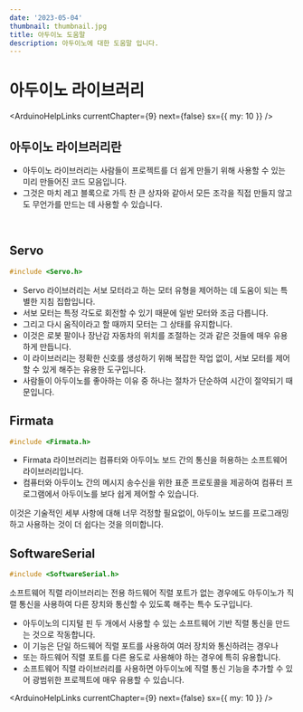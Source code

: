 ```yaml
---
date: '2023-05-04'
thumbnail: thumbnail.jpg
title: 아두이노 도움말
description: 아두이노에 대한 도움말 입니다.
---
```


# 아두이노 라이브러리

<ArduinoHelpLinks currentChapter={9} next={false} sx={{ my: 10 }} />

## 아두이노 라이브러리란

-   아두이노 라이브러리는 사람들이 프로젝트를 더 쉽게 만들기 위해 사용할 수 있는 미리 만들어진 코드 모음입니다.
-   그것은 마치 레고 블록으로 가득 찬 큰 상자와 같아서 모든 조각을 직접 만들지 않고도 무언가를 만드는 데 사용할 수 있습니다.

<br />

## Servo

```C
#include <Servo.h>
```

-   Servo 라이브러리는 서보 모터라고 하는 모터 유형을 제어하는 데 도움이 되는 특별한 지침 집합입니다.
-   서보 모터는 특정 각도로 회전할 수 있기 때문에 일반 모터와 조금 다릅니다.
-   그리고 다시 움직이라고 할 때까지 모터는 그 상태를 유지합니다.
-   이것은 로봇 팔이나 장난감 자동차의 위치를 조절하는 것과 같은 것들에 매우 유용하게 만듭니다.
-   이 라이브러리는 정확한 신호를 생성하기 위해 복잡한 작업 없이, 서보 모터를 제어할 수 있게 해주는 유용한 도구입니다.
-   사람들이 아두이노를 좋아하는 이유 중 하나는 절차가 단순하여 시간이 절약되기 때문입니다.

## Firmata

```C
#include <Firmata.h>
```

-   Firmata 라이브러리는 컴퓨터와 아두이노 보드 간의 통신을 허용하는 소프트웨어 라이브러리입니다.
-   컴퓨터와 아두이노 간의 메시지 송수신을 위한 표준 프로토콜을 제공하여 컴퓨터 프로그램에서 아두이노를 보다 쉽게 제어할 수 있습니다.

이것은 기술적인 세부 사항에 대해 너무 걱정할 필요없이, 아두이노 보드를 프로그래밍하고 사용하는 것이 더 쉽다는 것을 의미합니다.

## SoftwareSerial

```C
#include <SoftwareSerial.h>
```

소프트웨어 직렬 라이브러리는
전용 하드웨어 직렬 포트가 없는 경우에도
아두이노가 직렬 통신을 사용하여
다른 장치와 통신할 수 있도록 해주는 특수 도구입니다.

-   아두이노의 디지털 핀 두 개에서 사용할 수 있는 소프트웨어 기반 직렬 통신을 만드는 것으로 작동합니다.
-   이 기능은 단일 하드웨어 직렬 포트를 사용하여 여러 장치와 통신하려는 경우나
-   또는 하드웨어 직렬 포트를 다른 용도로 사용해야 하는 경우에 특히 유용합니다.
-   소프트웨어 직렬 라이브러리를 사용하면 아두이노에 직렬 통신 기능을 추가할 수 있어 광범위한 프로젝트에 매우 유용할 수 있습니다.

<ArduinoHelpLinks currentChapter={9} next={false} sx={{ my: 10 }} />

